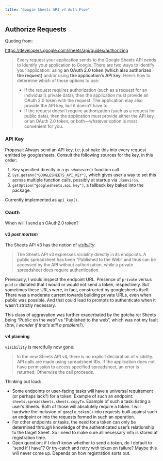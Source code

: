 ```yaml
---
title: "Google Sheets API v4 Auth Flow"
---
```


## Authorize Requests

Quoting from:

<https://developers.google.com/sheets/api/guides/authorizing>

> Every request your application sends to the Google Sheets API needs to identify your application to Google. There are two ways to identify your application: using __an OAuth 2.0 token (which also authorizes the request)__ and/or using __the application's API key__. Here's how to determine which of those options to use:
>
>  * If the request requires authorization (such as a request for an individual's private data), then the application must provide an OAuth 2.0 token with the request. The application may also provide the API key, but it doesn't have to.
>  * If the request doesn't require authorization (such as a request for public data), then the application must provide either the API key or an OAuth 2.0 token, or both—whatever option is most convenient for you.

### API Key

Proposal: Always send an API key, i.e. just bake this into every request emitted by googlesheets. Consult the following sources for the key, in this order:

  1. Key specified directly in a `gs_whatever()` function call.
  1. `Sys.getenv("GOOGLESHEETS_API_KEY")`, which gives user a way to set this across multiple function calls, possibly at startup via `.Renviron`.
  1. `getOption("googlesheets.api.key")`, a fallback key baked into the package.

Currently implemented as `api_key()`.

### Oauth

When will I send an OAuth2.0 token?

#### v3 *post mortem*

The Sheets API v3 has the notion of [*visibility*](https://developers.google.com/sheets/api/guides/migration#visibility):

> The Sheets API v3 expresses visibility directly in its endpoints. A public spreadsheet has been "Published to the Web" and thus can be accessed by the API without authorization, while a private spreadsheet does require authentication.

Previously, I would inspect the endpoint URL. Presence of `private` versus `public` dictated that I would or would not send a token, respectively. But sometimes these URLs were, in fact, constructed by googlesheets itself. There was a moderate current towards building private URLs, even when public was possible. And that could lead to prompts to authenticate when it wasn't strictly necessary.

This class of aggravation was further exacerbated by the gotcha re: Sheets being "Public on the web" vs "Published to the web", which was not my fault (*btw, I wonder if that's still a problem?*).

#### v4 planning

`visibility` is mercifully now gone:

> In the new Sheets API v4, there is no explicit declaration of visibility. API calls are made using spreadsheet IDs. If the application does not have permission to access specified spreadsheet, an error is returned. Otherwise the call proceeds.

Thinking out loud:

  * Some endpoints or user-facing tasks will have a universal requirement (or perhaps lack?) for a token. Example of such an endpoint: `sheets.spreadsheets.sheets.copyTo`. Example of such a task: listing a user's Sheets. Both of those will absolutely require a token. I will hardwire the inclusion of `google_token()` into requests built against such an endpoint or into the requests formed in such an operation.
  * For other endpoints or tasks, the need for a token can only be determined through knowledge of the authenticated user's relationship to the target Sheet. So I need to make sure all necessary info is stored at registration time.
  * Open question: if I don't know whether to send a token, do I default to "send if I have"? Or try-catch and retry with token on failure? Maybe this will never come up. Depends on how registration sorts out.
